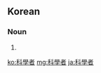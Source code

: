 {{also|科学者}}
==Korean==
{{ko-hanjatab}}

===Noun===
{{ko-noun|rv=gwahakja|hangeul=과학자}}

# {{hanja form of|과학자|[[scientist]]}}

[[ko:科學者]]
[[mg:科學者]]
[[ja:科學者]]